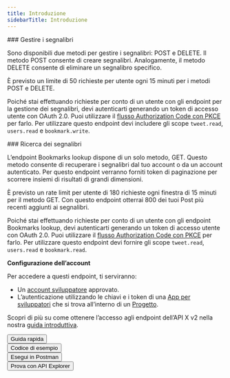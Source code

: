 ```yaml
---
title: Introduzione
sidebarTitle: Introduzione
---
```



<div id="manage-bookmarks">
  ### Gestire i segnalibri
</div>

Sono disponibili due metodi per gestire i segnalibri: POST e DELETE. Il metodo POST consente di creare segnalibri. Analogamente, il metodo DELETE consente di eliminare un segnalibro specifico.

È previsto un limite di 50 richieste per utente ogni 15 minuti per i metodi POST e DELETE.

Poiché stai effettuando richieste per conto di un utente con gli endpoint per la gestione dei segnalibri, devi autenticarti generando un token di accesso utente con OAuth 2.0. Puoi utilizzare il [flusso Authorization Code con PKCE](/it/resources/fundamentals/authentication/oauth-2-0/user-access-token) per farlo. Per utilizzare questo endpoint devi includere gli scope `tweet.read`, `users.read` e `bookmark.write`.

<div id="bookmarks-lookup">
  ### Ricerca dei segnalibri
</div>

L’endpoint Bookmarks lookup dispone di un solo metodo, GET. Questo metodo consente di recuperare i segnalibri dal tuo account o da un account autenticato. Per questo endpoint verranno forniti token di paginazione per scorrere insiemi di risultati di grandi dimensioni.

È previsto un rate limit per utente di 180 richieste ogni finestra di 15 minuti per il metodo GET. Con questo endpoint otterrai 800 dei tuoi Post più recenti aggiunti ai segnalibri.

Poiché stai effettuando richieste per conto di un utente con gli endpoint Bookmarks lookup, devi autenticarti generando un token di accesso utente con OAuth 2.0. Puoi utilizzare il [flusso Authorization Code con PKCE](/it/resources/fundamentals/authentication/oauth-2-0/user-access-token) per farlo. Per utilizzare questo endpoint devi fornire gli scope `tweet.read`, `users.read` e `bookmark.read`.

**Configurazione dell’account**

Per accedere a questi endpoint, ti serviranno:

- Un [account sviluppatore](https://developer.x.com/en/portal/petition/essential/basic-info) approvato.
- L’autenticazione utilizzando le chiavi e i token di una [App per sviluppatori](/it/resources/fundamentals/developer-apps) che si trova all’interno di un [Progetto](/it/resources/fundamentals/projects).

Scopri di più su come ottenere l’accesso agli endpoint dell’API X v2 nella nostra [guida introduttiva](/it/x-api/getting-started/getting-access).

<div class="flex">
  <Button href="/it/x-api/posts/manage-tweets/quickstart">
    Guida rapida
  </Button>

  <br />

  <Button href="https://github.com/xdevplatform/Twitter-API-v2-sample-code">
    Codice di esempio
  </Button>

  <br />

  <Button href="https://www.postman.com/xapidevelopers/">
    Esegui in Postman
  </Button>

  <br />

  <Button href="https://developer.x.com/apitools/api?endpoint=%2F2%2Ftweets%2F%7Bid%7D%2Fbookmarks&method=get">
    Prova con API Explorer
  </Button>
</div>